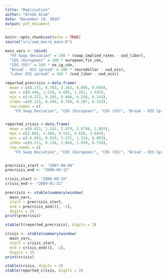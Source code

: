 ```yaml
---
title: "Replication"
author: "Arnob Alam"
date: "December 19, 2016"
output: pdf_document
---
```


```r
knitr::opts_chunk$set(echo = TRUE)
source("src/sem_macro_main.R")
```

```r

main_vars <- cbind(
  "FX Swap deviation" = 100 * (swap_implied_rates - usd_libor),
  "CDS (European)" = 100 * european_fin_cds,
  "CDS (US)" = 100 * na_ig_cdx,
  "Broad - OIS spread" = 100 * (eurodollar - usd_ois),
  "Libor OIS spread" = 100 * (usd_libor - usd_ois))

reported_precrisis <-data.frame(
  mean = c(0.171, 0.703, 2.263, 0.806, 0.690),
  max = c(0.446, 1.610, 4.695, 1.201, 1.635),
  min = c(-0.272, 0.205, 0.846, 0.250, 0.243),
  stdev =c(0.115, 0.288, 0.784, 0.207, 0.142),
  row.names = c(
    "FX Swap Deviation", "CDS (European)", "CDS (US)", "Broad - OIS Spread","Libor - OIS Spread"))


reported_crisis <-data.frame(
  mean = c(0.831, 1.182, 5.079, 2.6796, 1.803),
  max = c(2.602, 1.560, 8.542, 4.826, 3.644),
  min = c(-0.093, 0.920, 3.571, 1.234, 0.893),
  stdev =c(0.511, 0.136, 1.064, 1.059, 0.738),
  row.names = c(
    "FX Swap Deviation", "CDS (European)", "CDS (US)", "Broad - OIS Spread","Libor - OIS Spread"))


precrisis_start <- "2007-08-09"
precrisis_end <- "2008-09-12"

crisis_start <- "2008-09-15"
crisis_end <- "2009-01-31"

precrisis <- xtable(summary(window(
  main_vars, 
  start = precrisis_start, 
  end = precrisis_end))[, -1], 
  digits = 3)
print(precrisis)

xtable(t(reported_precrisis), digits = 3)

crisis <- xtable(summary(window(
  main_vars, 
  start = crisis_start, 
  end = crisis_end))[, -1], 
  digits = 3)
print(crisis)

xtable(crisis, digits = 3)
xtable(reported_crisis, digits = 3)


```


